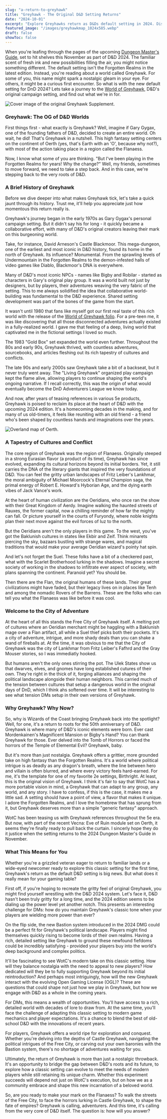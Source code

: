 ```yaml
---
slug: "a-return-to-greyhawk"
title: "Greyhawk - The Original D&D Setting Returns"
date: "2024-10-01"
excerpt: "Explore Greyhawks return as D&Ds default setting in 2024. Discover its rich history, unique features, and what it means for players and DMs alike."
featured_image: "/images/greyhawkmap_1024x585.webp"
draft: false
showToc: false
---
```


When you're leafing through the pages of the upcoming [Dungeon Master's Guide](https://www.youtube.com/watch?v=xWNT9N3cE2U&t=1s), set to hit shelves this November as part of D&D 2024. The familiar scent of fresh ink and new possibilities filling the air, you might notice something different. The default setting isn't the Forgotten Realms in the latest edition. Instead, you're reading about a world called Greyhawk. For some of you, this name might spark a nostalgic gleam in your eye. For others, it might be a curious first encounter. So what is with the new default setting for DnD 2024? Lets take a journey to the [World of Greyhawk](https://greyhawkonline.com/), D&D's original campaign setting, and find out what we're in for.

![Cover image of the original Greyhawk Supplement.](/images/greyhawksupplament_480x754.webp)

### Greyhawk: The OG of D&D Worlds

First things first - what exactly is Greyhawk? Well, imagine if Gary Gygax, one of the founding fathers of D&D, decided to create an entire world. Oh wait, he did! That's Greyhawk in a nutshell. This high fantasy setting centers on the continent of Oerth (yes, that's Earth with an 'O', because why not?), with most of the action taking place in a region called the Flanaess.

Now, I know what some of you are thinking. "But I've been playing in the Forgotten Realms for years! Why the change?" Well, my friends, sometimes to move forward, we need to take a step back. And in this case, we're stepping back to the very roots of D&D.

###  A Brief History of Greyhawk

Before we dive deeper into what makes Greyhawk tick, let's take a quick jaunt through its history. Trust me, it'll help you appreciate just how momentous this return really is.

Greyhawk's journey began in the early 1970s as Gary Gygax's personal campaign setting. But it didn't say his for long - it quickly became a collaborative effort, with many of D&D's original creators leaving their mark on this burgeoning world.

Take, for instance, David Arneson's Castle Blackmoor. This mega-dungeon, one of the earliest and most iconic in D&D history, found its home in the north of Greyhawk. Its influence? Monumental. From the sprawling levels of Undermountain in the Forgotten Realms to the demon-infested halls of video games like Diablo, Blackmoor's DNA is everywhere.

Many of D&D's most iconic NPCs - names like Bigby and Robilar - started as characters in Gary's original play group. It was a world built not just by designers, but by players, their adventures weaving the very fabric of the setting. This to me always solidified the idea that collaborative world-building was fundamental to the D&D experience. Shared setting development was part of the bones of the game from the start.

It wasn't until 1980 that fans like myself got our first real taste of this rich world with the release of the [World of Greyhawk folio](https://archive.org/details/tsr09025worldofgreyhawkfolio). For a pre-teen me, it was like discovering that all those disconnected adventures actually existed in a fully-realized world. I gave me that feeling of a deep, living world that captivated me in the fictional settings I loved so much.

The 1983 "Gold Box" set expanded the world even further. Throughout the 80s and early 90s, Greyhawk thrived, with countless adventures, sourcebooks, and articles fleshing out its rich tapestry of cultures and conflicts.

The late 90s and early 2000s saw Greyhawk take a bit of a backseat, but it never truly went away. The "Living Greyhawk" organized play campaign kept the flame alive, allowing players to continue shaping the world's ongoing narrative. If I recall correctly, this was the origin of what would eventually become the DnD Adventurers League we know today.

And now, after years of teasing references in various 5e products, Greyhawk is poised to reclaim its place at the heart of D&D with the upcoming 2024 edition. It's a homecoming decades in the making, and for many of us old-timers, it feels like reuniting with an old friend - a friend who's been shaped by countless hands and imaginations over the years. 


![Overland map of Oerth.](/images/greyhawkmap_1024x585.webp)


### A Tapestry of Cultures and Conflict

The core region of Greyhawk was the region of Flanaess. Originally steeped in a strong Eurasian flavor (a product of its time), Greyhawk has since evolved, expanding its cultural horizons beyond its initial borders. Yet, it still carries the DNA of the literary giants that inspired the very foundations of D&D. You can feel the gritty urban landscapes of Fritz Leiber's Lankhmar, the moral ambiguity of Michael Moorcock's Eternal Champion saga, the primal energy of Robert E. Howard's Hyborian Age, and the dying earth vibes of Jack Vance's work.

At the heart of human civilization are the Oeridians, who once ran the show with their Great Kingdom of Aerdy. Imagine walking the haunted streets of Rauxes, the former capital, now a chilling reminder of how far the mighty can fall. Or picture yourself in the courts of Furyondy, where noble knights plan their next move against the evil forces of Iuz to the north.

But the Oeridians aren't the only players in this game. To the west, you've got the Baklunish cultures in states like Ekbir and Zeif. Think minarets piercing the sky, bazaars bustling with strange wares, and magical traditions that would make your average Oeridian wizard's pointy hat spin.

And let's not forget the Suel. These folks have a bit of a checkered past, what with the Scarlet Brotherhood lurking in the shadows. Imagine a secret society of working in the shadows to infiltrate ever aspect of society, with plans spanning the continent. Paranoid yet? You should be.

Then there are the Flan, the original humans of these lands. Their great civilizations might have faded, but their legacy lives on in places like Tenh and among the nomadic Rovers of the Barrens. These are the folks who can tell you what the Flanaess was like before it was cool.

### Welcome to the City of Adventure

At the heart of all this stands the Free City of Greyhawk itself. A melting pot of cultures where an Oeridian merchant might be haggling with a Baklunish mage over a Flan artifact, all while a Suel thief picks both their pockets. It's a city of adventure, intrigue, and more shady deals than you can shake a wand of fireballs at. At the time, it was obvious to me that the City of Greyhawk was the city of Lankhmar from Fritz Leiber's Fafhrd and the Gray Mouser stories, so I was immediatly hooked.

But humans aren't the only ones stirring the pot. The Ulek States show us that dwarves, elves, and gnomes have long established cutures of their own. They're right in the thick of it, forging alliances and shaping the political landscape alongside their human neighbors. This carried much of the tension between cultures that setup a dangerous world in the original days of DnD, which I think ahs softened over time. It will be interesting to see what tension DMs setup in their own versions of Greyhawk.

### Why Greyhawk? Why Now?

So, why is Wizards of the Coast bringing Greyhawk back into the spotlight? Well, for one, it's a return to roots for the 50th anniversary of D&D. Greyhawk is where many of D&D's iconic elements were born. Ever cast Mordenkainen's Magnificent Mansion or Bigby's Hand? You can thank Greyhawk for those. Ever delved into the Tomb of Horrors or faced the horrors of the Temple of Elemental Evil? Greyhawk, baby.

But it's more than just nostalgia. Greyhawk offers a grittier, more grounded take on high fantasy than the Forgotten Realms. It's a world where political intrigue is as deadly as any dragon's breath, where the line between hero and villain is often blurred, and where every victory feels hard-earned. For me, it's the template for one of my favorite 2e settings, Birthright. At least, this is the original vision of Greyhawk.  I think it's fair to say that WotC has a more portable vision in mind, a Greyhawk that can adapt to any group, any world, and any story. I have to confess, if this is the case, it makes me a little sad.  A setting should have a point of view, a flavor that makes it unique.  I adore the Forgotten Realms, and I love the homebrew that has sprung from it, but Greyhawk deserves more than a simple "generic fantasy" approach.

WotC has been teasing us with Greyhawk references throughout the 5e era. But now, with part of the recent Vecna: Eve of Ruin module set on Oerth, it seems they're finally ready to pull back the curtain.  I sincerly hope they do it justice when the setting returns to the 2024 Dungeon Master's Guide in November.

### What This Means for You

Whether you're a grizzled veteran eager to return to familiar lands or a wide-eyed newcomer ready to explore this classic setting for the first time, Greyhawk's return as the default D&D setting is big news. But what does it really mean for your gaming table? 

First off, if you're hoping to recreate the gritty feel of original Greyhawk, you might find yourself wrestling with the D&D 2024 system. Let's face it, D&D hasn't been truly gritty for a long time, and the 2024 edition seems to be dialing up the power level yet another notch. This presents an interesting challenge for DMs: how do you maintain Greyhawk's classic tone when your players are wielding more power than ever?

On the flip side, the new Bastion system introduced in the 2024 DMG could be a perfect fit for Greyhawk's political landscape. Players might find themselves quickly rising to become lords of their own realms. Having a rich, detailed setting like Greyhawk to ground these newfound fiefdoms could be incredibly satisfying - provided your players buy into the world's deep background and complex politics.

It'll be fascinating to see WotC's modern take on this classic setting. How will they balance nostalgia with the need to appeal to new players? How dedicated will they be to fully supporting Greyhawk beyond its initial reintroduction? And perhaps most intriguingly, how will the new Greyhawk interact with the evolving Open Gaming License (OGL)? These are questions that could shape not just how we play in Greyhawk, but how we engage with D&D as a whole in the coming years.

For DMs, this means a wealth of opportunities. You'll have access to a rich, detailed world with decades of lore to draw from. At the same time, you'll face the challenge of adapting this classic setting to modern game mechanics and player expectations. It's a chance to blend the best of old-school D&D with the innovations of recent years.

For players, Greyhawk offers a world ripe for exploration and conquest. Whether you're delving into the depths of Castle Greyhawk, navigating the political intrigues of the Free City, or carving out your own baronies with the Bastion system, there's no shortage of adventures waiting for you.

Ultimately, the return of Greyhawk is more than just a nostalgic throwback. It's an opportunity to bridge the gap between D&D's roots and its future, to explore how a classic setting can evolve to meet the needs of modern players while still retaining its unique charm. Whether this experiment succeeds will depend not just on WotC's execution, but on how we as a community embrace and shape this new incarnation of a beloved world.

So, are you ready to make your mark on the Flanaess? To walk the streets of the Free City, to face the horrors lurking in Castle Greyhawk, to shape the fate of empires? Greyhawk is calling, adventurers. And this time, it's calling from the very core of D&D itself. The question is: how will you answer?
